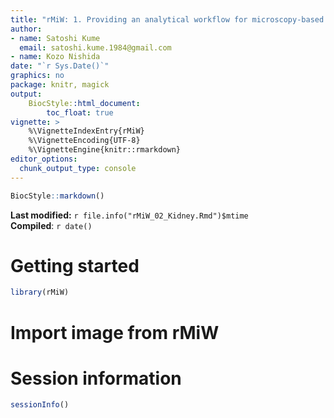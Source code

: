 ```yaml
---
title: "rMiW: 1. Providing an analytical workflow for microscopy-based images"
author: 
- name: Satoshi Kume
  email: satoshi.kume.1984@gmail.com
- name: Kozo Nishida
date: "`r Sys.Date()`"
graphics: no
package: knitr, magick
output:
    BiocStyle::html_document:
        toc_float: true
vignette: >
    %\VignetteIndexEntry{rMiW}
    %\VignetteEncoding{UTF-8}
    %\VignetteEngine{knitr::rmarkdown}
editor_options: 
  chunk_output_type: console
---
```


```r
BiocStyle::markdown()
```

**Last modified:** `r file.info("rMiW_02_Kidney.Rmd")$mtime`<br />
**Compiled**: `r date()`

# Getting started

```r
library(rMiW)
```

# Import image from rMiW




# Session information {.unnumbered}

```r
sessionInfo()
```

